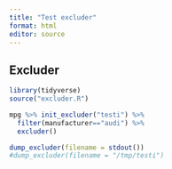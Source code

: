 ```yaml
---
title: "Test excluder"
format: html
editor: source
---
```


## Excluder

```r
library(tidyverse)
source("excluder.R")
```


```r
mpg %>% init_excluder("testi") %>%
  filter(manufacturer=="audi") %>%
  excluder()
```

```r
dump_excluder(filename = stdout())
#dump_excluder(filename = "/tmp/testi")
```


